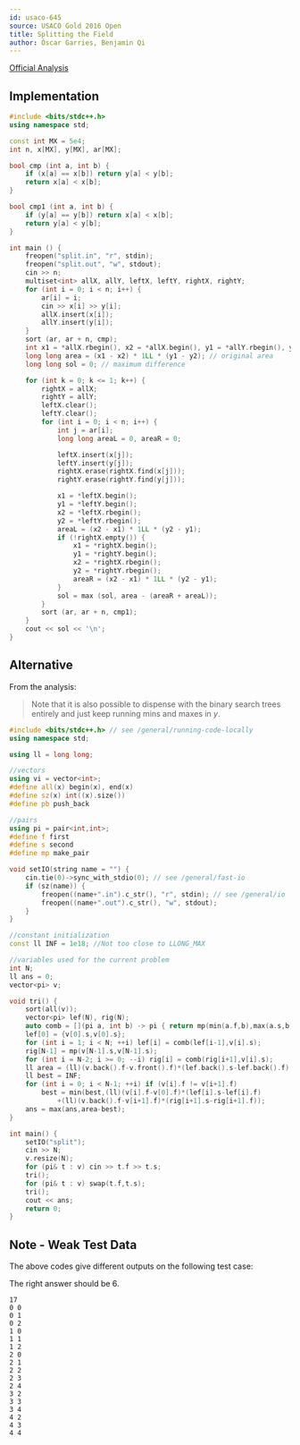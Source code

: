 ```yaml
---
id: usaco-645
source: USACO Gold 2016 Open
title: Splitting the Field
author: Óscar Garries, Benjamin Qi
---
```


[Official Analysis](http://www.usaco.org/current/data/sol_split_gold_open16.html)

<LanguageSection>

<CPPSection>

## Implementation

```cpp
#include <bits/stdc++.h>
using namespace std; 

const int MX = 5e4; 
int n, x[MX], y[MX], ar[MX];

bool cmp (int a, int b) { 
	if (x[a] == x[b]) return y[a] < y[b];
	return x[a] < x[b];
}

bool cmp1 (int a, int b) { 
	if (y[a] == y[b]) return x[a] < x[b];
	return y[a] < y[b];
}

int main () { 
	freopen("split.in", "r", stdin); 
	freopen("split.out", "w", stdout);
	cin >> n;
	multiset<int> allX, allY, leftX, leftY, rightX, rightY;
	for (int i = 0; i < n; i++) {
		ar[i] = i;
		cin >> x[i] >> y[i];
		allX.insert(x[i]);
		allY.insert(y[i]);
	}
	sort (ar, ar + n, cmp);
	int x1 = *allX.rbegin(), x2 = *allX.begin(), y1 = *allY.rbegin(), y2 = *allY.begin();
	long long area = (x1 - x2) * 1LL * (y1 - y2); // original area
	long long sol = 0; // maximum difference

	for (int k = 0; k <= 1; k++) {
		rightX = allX;
		rightY = allY;
		leftX.clear();
		leftY.clear();
		for (int i = 0; i < n; i++) {
			int j = ar[i];
			long long areaL = 0, areaR = 0;

			leftX.insert(x[j]);
			leftY.insert(y[j]);
			rightX.erase(rightX.find(x[j]));
			rightY.erase(rightY.find(y[j]));

			x1 = *leftX.begin();
			y1 = *leftY.begin();
			x2 = *leftX.rbegin();
			y2 = *leftY.rbegin();
			areaL = (x2 - x1) * 1LL * (y2 - y1);
			if (!rightX.empty()) {
				x1 = *rightX.begin();
				y1 = *rightY.begin();
				x2 = *rightX.rbegin();
				y2 = *rightY.rbegin();
				areaR = (x2 - x1) * 1LL * (y2 - y1);
			}
			sol = max (sol, area - (areaR + areaL));
		}
		sort (ar, ar + n, cmp1);
	}
	cout << sol << '\n';
}

```

</CPPSection>

</LanguageSection>

## Alternative

From the analysis:

> Note that it is also possible to dispense with the binary search trees entirely and just keep running mins and maxes in $y$.

```cpp
#include <bits/stdc++.h> // see /general/running-code-locally
using namespace std;

using ll = long long;

//vectors
using vi = vector<int>;
#define all(x) begin(x), end(x)
#define sz(x) int((x).size())
#define pb push_back

//pairs
using pi = pair<int,int>;
#define f first
#define s second
#define mp make_pair

void setIO(string name = "") {
	cin.tie(0)->sync_with_stdio(0); // see /general/fast-io
	if (sz(name)) {
		freopen((name+".in").c_str(), "r", stdin); // see /general/io
		freopen((name+".out").c_str(), "w", stdout);
	}
}

//constant initialization
const ll INF = 1e18; //Not too close to LLONG_MAX

//variables used for the current problem
int N;
ll ans = 0;
vector<pi> v;

void tri() {
	sort(all(v));
	vector<pi> lef(N), rig(N);
	auto comb = [](pi a, int b) -> pi { return mp(min(a.f,b),max(a.s,b)); };
	lef[0] = {v[0].s,v[0].s};
	for (int i = 1; i < N; ++i) lef[i] = comb(lef[i-1],v[i].s);
	rig[N-1] = mp(v[N-1].s,v[N-1].s);
	for (int i = N-2; i >= 0; --i) rig[i] = comb(rig[i+1],v[i].s);
	ll area = (ll)(v.back().f-v.front().f)*(lef.back().s-lef.back().f);
	ll best = INF;
	for (int i = 0; i < N-1; ++i) if (v[i].f != v[i+1].f)
		best = min(best,(ll)(v[i].f-v[0].f)*(lef[i].s-lef[i].f)
			+(ll)(v.back().f-v[i+1].f)*(rig[i+1].s-rig[i+1].f));
	ans = max(ans,area-best);
}

int main() {
	setIO("split");
	cin >> N;
	v.resize(N);
	for (pi& t : v) cin >> t.f >> t.s;
	tri();
	for (pi& t : v) swap(t.f,t.s);
	tri();
	cout << ans;
	return 0;
}
```

## Note - Weak Test Data

The above codes give different outputs on the following test case:

The right answer should be $6$.

```
17
0 0
0 1
0 2
1 0
1 1
1 2
2 0
2 1
2 2
2 3
2 4
3 2
3 3
3 4
4 2
4 3
4 4
```

